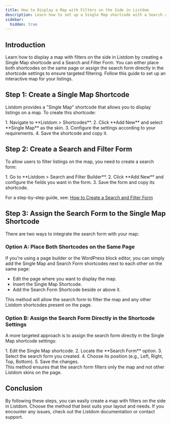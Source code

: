 ```yaml
---
title: How to Display a Map with Filters on the Side in Listdom
description: Learn how to set up a Single Map shortcode with a Search and Filter form to display listings on a map with filters.
sidebar:
  hidden: true
---
```



## Introduction

Learn how to display a map with filters on the side in Listdom by creating a Single Map shortcode and a Search and Filter Form. You can either place both shortcodes on the same page or assign the search form directly in the shortcode settings to ensure targeted filtering. Follow this guide to set up an interactive map for your listings.

## Step 1: Create a Single Map Shortcode

Listdom provides a "Single Map" shortcode that allows you to display listings on a map. To create this shortcode:

<Steps>
1. Navigate to **Listdom > Shortcodes**.
2. Click **Add New** and select **Single Map** as the skin.
3. Configure the settings according to your requirements.
4. Save the shortcode and copy it.
</Steps>


## Step 2: Create a Search and Filter Form

To allow users to filter listings on the map, you need to create a search form:

<Steps>
1. Go to **Listdom > Search and Filter Builder**.
2. Click **Add New** and configure the fields you want in the form.
3. Save the form and copy its shortcode.
</Steps>

For a step-by-step guide, see: [How to Create a Search and Filter Form](/listdom/search-filtering/)

## Step 3: Assign the Search Form to the Single Map Shortcode

There are two ways to integrate the search form with your map:

### Option A: Place Both Shortcodes on the Same Page

If you're using a page builder or the WordPress block editor, you can simply add the Single Map and Search Form shortcodes next to each other on the same page:

- Edit the page where you want to display the map.  
- Insert the Single Map Shortcode.  
- Add the Search Form Shortcode beside or above it.  

<Aside type="note">
This method will allow the search form to filter the map and any other Listdom shortcodes present on the page.
</Aside>

### Option B: Assign the Search Form Directly in the Shortcode Settings

A more targeted approach is to assign the search form directly in the Single Map shortcode settings:

<Steps>
1. Edit the Single Map shortcode.
2. Locate the **Search Form** option.
3. Select the search form you created.
4. Choose its position (e.g., Left, Right, Top, Bottom).
5. Save the changes.
</Steps>

<Aside type="tip">
This method ensures that the search form filters only the map and not other Listdom skins on the page.
</Aside>


## Conclusion

By following these steps, you can easily create a map with filters on the side in Listdom. Choose the method that best suits your layout and needs. If you encounter any issues, check out the Listdom documentation or contact support.

